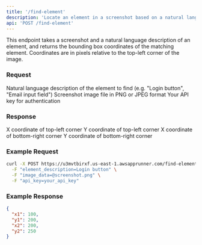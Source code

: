 ```yaml
---
title: '/find-element'
description: 'Locate an element in a screenshot based on a natural language description'
api: 'POST /find-element'
---
```


This endpoint takes a screenshot and a natural language description of an element, and returns the bounding box coordinates of the matching element. Coordinates are in pixels relative to the top-left corner of the image.

### Request

<ParamField body="element_description" type="string" required>
  Natural language description of the element to find (e.g. "Login button", "Email input field")
</ParamField>

<ParamField body="image_data" type="file" required>
  Screenshot image file in PNG or JPEG format
</ParamField>

<ParamField body="api_key" type="string" required>
  Your API key for authentication
</ParamField>

### Response

<ResponseField name="x1" type="integer">
  X coordinate of top-left corner
</ResponseField>

<ResponseField name="y1" type="integer">
  Y coordinate of top-left corner
</ResponseField>

<ResponseField name="x2" type="integer">
  X coordinate of bottom-right corner
</ResponseField>

<ResponseField name="y2" type="integer">
  Y coordinate of bottom-right corner
</ResponseField>

### Example Request

```bash
curl -X POST https://u3mvtbirxf.us-east-1.awsapprunner.com/find-element \
  -F "element_description=Login button" \
  -F "image_data=@screenshot.png" \
  -F "api_key=your_api_key"
```

### Example Response

```json
{
  "x1": 100,
  "y1": 200,
  "x2": 200,
  "y2": 250
}